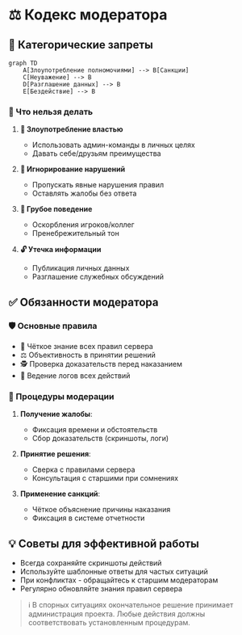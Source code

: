 # ⚖️ Кодекс модератора

## 🚫 Категорические запреты
```mermaid
graph TD
    A[Злоупотребление полномочиями] --> B[Санкции]
    C[Неуважение] --> B
    D[Разглашение данных] --> B
    E[Бездействие] --> B
```

### 🔴 Что нельзя делать
1. **🚷 Злоупотребление властью**
   - Использовать админ-команды в личных целях
   - Давать себе/друзьям преимущества

2. **🙈 Игнорирование нарушений**
   - Пропускать явные нарушения правил
   - Оставлять жалобы без ответа

3. **🤬 Грубое поведение**
   - Оскорбления игроков/коллег
   - Пренебрежительный тон

4. **🔓 Утечка информации**
   - Публикация личных данных
   - Разглашение служебных обсуждений

## ✅ Обязанности модератора

### 🛡️ Основные правила
- 📜 Чёткое знание всех правил сервера
- ⚖️ Объективность в принятии решений
- 🕵️ Проверка доказательств перед наказанием
- 📝 Ведение логов всех действий

### 🔄 Процедуры модерации
1. **Получение жалобы**:
   - Фиксация времени и обстоятельств
   - Сбор доказательств (скриншоты, логи)

2. **Принятие решения**:
   - Сверка с правилами сервера
   - Консультация с старшими при сомнениях

3. **Применение санкций**:
   - Чёткое объяснение причины наказания
   - Фиксация в системе отчетности

## 💡 Советы для эффективной работы
- Всегда сохраняйте скриншоты действий
- Используйте шаблонные ответы для частых ситуаций
- При конфликтах - обращайтесь к старшим модераторам
- Регулярно обновляйте знания правил сервера

> ℹ️ В спорных ситуациях окончательное решение принимает администрация проекта. Любые действия должны соответствовать установленным процедурам.
